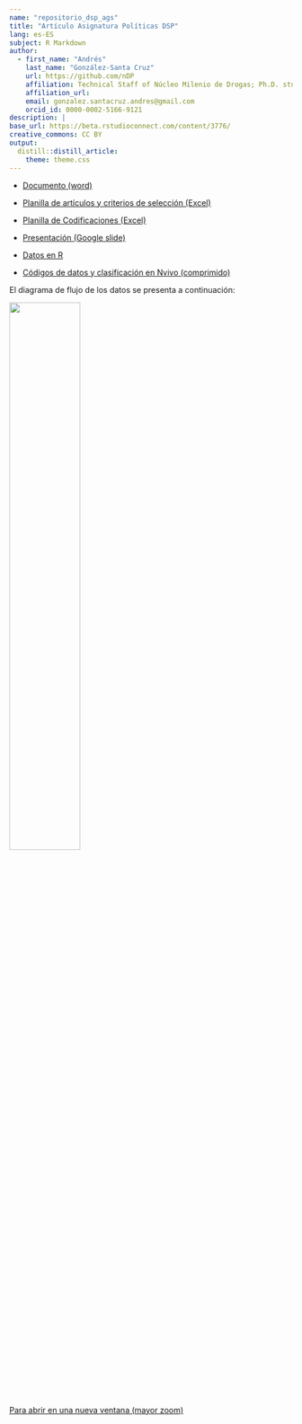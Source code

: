 ```yaml
---
name: "repositorio_dsp_ags"
title: "Artículo Asignatura Políticas DSP"
lang: es-ES
subject: R Markdown
author:
  - first_name: "Andrés"
    last_name: "González-Santa Cruz"
    url: https://github.com/nDP
    affiliation: Technical Staff of Núcleo Milenio de Drogas; Ph.D. student, School of Public Health, Universidad de Chile
    affiliation_url: 
    email: gonzalez.santacruz.andres@gmail.com
    orcid_id: 0000-0002-5166-9121
description: |
base_url: https://beta.rstudioconnect.com/content/3776/
creative_commons: CC BY
output: 
  distill::distill_article:
    theme: theme.css
---
```


-   [Documento (word)](https://github.com/AGSCL/articulo_politicas_DSP/blob/main/_doc/Bajo%20la%20influencia%20de%2020221231.docx?raw=true)

-   [Planilla de artículos y criterios de selección (Excel)](https://github.com/AGSCL/articulo_politicas_DSP/blob/main/_doc/Fuentes.xlsx?raw=true)

-   [Planilla de Codificaciones (Excel)](https://github.com/AGSCL/articulo_politicas_DSP/blob/main/_doc/Codificaciones.xlsx?raw=true)

-   [Presentación (Google slide)](https://docs.google.com/presentation/d/1cHEjsG1GpMKSC_QJ9f2gBOE_XYjVs7aSV7HfQZqyCZ4/edit)

-   [Datos en R](./_data/trabajo_20221228.RData)

-   [Códigos de datos y clasificación en Nvivo (comprimido)](test_droga_parlamentarios.rar)

El diagrama de flujo de los datos se presenta a continuación:

![](_fig/_flowchart_merge_formatted_4.png){width="50%"}

<a href="https://raw.githubusercontent.com/AGSCL/articulo_politicas_DSP/main/_fig/_flowchart_merge_formatted_4.png" target="_blank">Para abrir en una nueva ventana (mayor zoom)</a>
